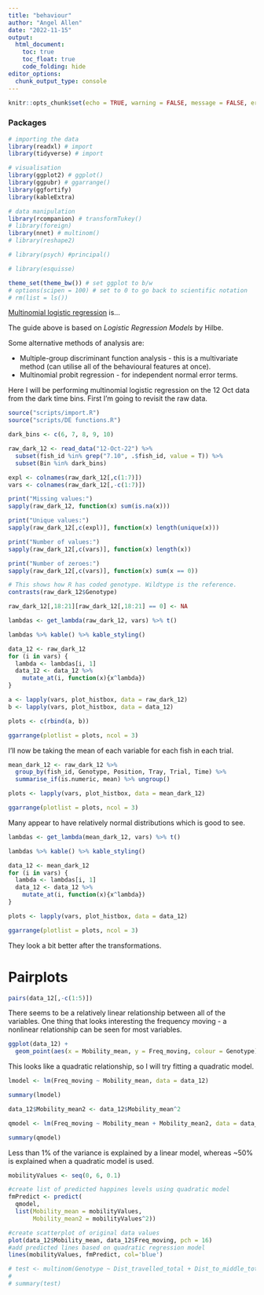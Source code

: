 ```yaml
---
title: "behaviour"
author: "Angel Allen"
date: "2022-11-15"
output:
  html_document:
    toc: true
    toc_float: true
    code_folding: hide
editor_options: 
  chunk_output_type: console
---
```


```r
knitr::opts_chunk$set(echo = TRUE, warning = FALSE, message = FALSE, error = FALSE)
```

### Packages

```r
# importing the data
library(readxl) # import
library(tidyverse) # import

# visualisation
library(ggplot2) # ggplot()
library(ggpubr) # ggarrange()
library(ggfortify)
library(kableExtra)

# data manipulation
library(rcompanion) # transformTukey()
# library(foreign)
library(nnet) # multinom()
# library(reshape2)

# library(psych) #principal()

# library(esquisse)

theme_set(theme_bw()) # set ggplot to b/w
# options(scipen = 100) # set to 0 to go back to scientific notation
# rm(list = ls())
```

[Multinomial logistic regression](https://stats.oarc.ucla.edu/r/dae/multinomial-logistic-regression/#:~:text=Multinomial%20logistic%20regression%20is%20used,the%20examples%20on%20this%20page.) is...

The guide above is based on *Logistic Regression Models* by Hilbe.

Some alternative methods of analysis are:

* Multiple-group discriminant function analysis - this is a multivariate method (can utilise all of the behavioural features at once).
* Multinomial probit regression - for independent normal error terms.

Here I will be performing multinomial logistic regression on the 12 Oct data from the dark time bins. First I'm going to revisit the raw data.

```r
source("scripts/import.R")
source("scripts/DE functions.R")

dark_bins <- c(6, 7, 8, 9, 10)

raw_dark_12 <- read_data("12-Oct-22") %>%
  subset(fish_id %in% grep("7.10", .$fish_id, value = T)) %>%
  subset(Bin %in% dark_bins)

expl <- colnames(raw_dark_12[,c(1:7)])
vars <- colnames(raw_dark_12[,-c(1:7)])
```


```r
print("Missing values:")
sapply(raw_dark_12, function(x) sum(is.na(x)))

print("Unique values:")
sapply(raw_dark_12[,c(expl)], function(x) length(unique(x)))

print("Number of values:")
sapply(raw_dark_12[,c(vars)], function(x) length(x))

print("Number of zeroes:")
sapply(raw_dark_12[,c(vars)], function(x) sum(x == 0))

# This shows how R has coded genotype. Wildtype is the reference.
contrasts(raw_dark_12$Genotype)
```

```r
raw_dark_12[,18:21][raw_dark_12[,18:21] == 0] <- NA
```


```r
lambdas <- get_lambda(raw_dark_12, vars) %>% t()

lambdas %>% kable() %>% kable_styling()
```

```r
data_12 <- raw_dark_12
for (i in vars) {
  lambda <- lambdas[i, 1]
  data_12 <- data_12 %>%
    mutate_at(i, function(x){x^lambda})
}
```

```r
a <- lapply(vars, plot_histbox, data = raw_dark_12)
b <- lapply(vars, plot_histbox, data = data_12)

plots <- c(rbind(a, b))

ggarrange(plotlist = plots, ncol = 3)
```


I'll now be taking the mean of each variable for each fish in each trial.

```r
mean_dark_12 <- raw_dark_12 %>%
  group_by(fish_id, Genotype, Position, Tray, Trial, Time) %>%
  summarise_if(is.numeric, mean) %>% ungroup()
```

```r
plots <- lapply(vars, plot_histbox, data = mean_dark_12)

ggarrange(plotlist = plots, ncol = 3)
```

Many appear to have relatively normal distributions which is good to see.

```r
lambdas <- get_lambda(mean_dark_12, vars) %>% t()

lambdas %>% kable() %>% kable_styling()
```

```r
data_12 <- mean_dark_12
for (i in vars) {
  lambda <- lambdas[i, 1]
  data_12 <- data_12 %>%
    mutate_at(i, function(x){x^lambda})
}
```

```r
plots <- lapply(vars, plot_histbox, data = data_12)

ggarrange(plotlist = plots, ncol = 3)
```

They look a bit better after the transformations.

# Pairplots

```r
pairs(data_12[,-c(1:5)])
```

There seems to be a relatively linear relationship between all of the variables. One thing that looks interesting the frequency moving - a nonlinear relationship can be seen for most variables.

```r
ggplot(data_12) +
  geom_point(aes(x = Mobility_mean, y = Freq_moving, colour = Genotype), size = 2)
```

This looks like a quadratic relationship, so I will try fitting a quadratic model.

```r
lmodel <- lm(Freq_moving ~ Mobility_mean, data = data_12)

summary(lmodel)

data_12$Mobility_mean2 <- data_12$Mobility_mean^2

qmodel <- lm(Freq_moving ~ Mobility_mean + Mobility_mean2, data = data_12)

summary(qmodel)
```

Less than 1% of the variance is explained by a linear model, whereas ~50% is explained when a quadratic model is used.

```r
mobilityValues <- seq(0, 6, 0.1)

#create list of predicted happines levels using quadratic model
fmPredict <- predict(
  qmodel,
  list(Mobility_mean = mobilityValues,
       Mobility_mean2 = mobilityValues^2))

#create scatterplot of original data values
plot(data_12$Mobility_mean, data_12$Freq_moving, pch = 16)
#add predicted lines based on quadratic regression model
lines(mobilityValues, fmPredict, col='blue')
```


```r
# test <- multinom(Genotype ~ Dist_travelled_total + Dist_to_middle_total + Acceleration_max + Acceleration_min + Freq_moving, data = mean_dark_12)
# 
# summary(test)
```

